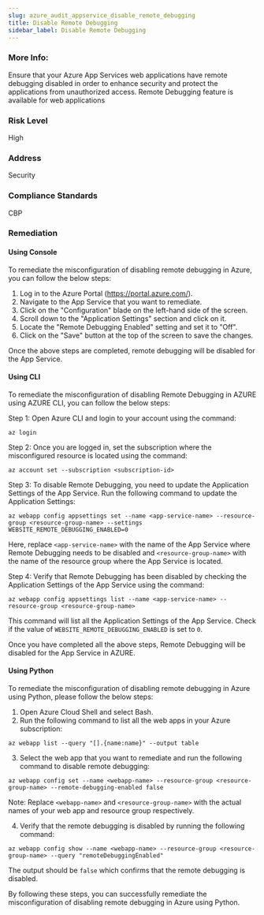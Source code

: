 ```yaml
---
slug: azure_audit_appservice_disable_remote_debugging
title: Disable Remote Debugging
sidebar_label: Disable Remote Debugging
---
```


### More Info:

Ensure that your Azure App Services web applications have remote debugging disabled in order to enhance security and protect the applications from unauthorized access. Remote Debugging feature is available for web applications

### Risk Level

High

### Address

Security

### Compliance Standards

CBP
### Remediation

#### Using Console

To remediate the misconfiguration of disabling remote debugging in Azure, you can follow the below steps:

1. Log in to the Azure Portal (https://portal.azure.com/).
2. Navigate to the App Service that you want to remediate.
3. Click on the "Configuration" blade on the left-hand side of the screen.
4. Scroll down to the "Application Settings" section and click on it.
5. Locate the "Remote Debugging Enabled" setting and set it to "Off".
6. Click on the "Save" button at the top of the screen to save the changes.

Once the above steps are completed, remote debugging will be disabled for the App Service.

#### Using CLI

To remediate the misconfiguration of disabling Remote Debugging in AZURE using AZURE CLI, you can follow the below steps:

Step 1: Open Azure CLI and login to your account using the command:

```
az login
```

Step 2: Once you are logged in, set the subscription where the misconfigured resource is located using the command:

```
az account set --subscription <subscription-id>
```

Step 3: To disable Remote Debugging, you need to update the Application Settings of the App Service. Run the following command to update the Application Settings:

```
az webapp config appsettings set --name <app-service-name> --resource-group <resource-group-name> --settings WEBSITE_REMOTE_DEBUGGING_ENABLED=0
```

Here, replace `<app-service-name>` with the name of the App Service where Remote Debugging needs to be disabled and `<resource-group-name>` with the name of the resource group where the App Service is located.

Step 4: Verify that Remote Debugging has been disabled by checking the Application Settings of the App Service using the command:

```
az webapp config appsettings list --name <app-service-name> --resource-group <resource-group-name>
```

This command will list all the Application Settings of the App Service. Check if the value of `WEBSITE_REMOTE_DEBUGGING_ENABLED` is set to `0`.

Once you have completed all the above steps, Remote Debugging will be disabled for the App Service in AZURE.

#### Using Python

To remediate the misconfiguration of disabling remote debugging in Azure using Python, please follow the below steps:

1. Open Azure Cloud Shell and select Bash.
2. Run the following command to list all the web apps in your Azure subscription:
```
az webapp list --query "[].{name:name}" --output table
```
3. Select the web app that you want to remediate and run the following command to disable remote debugging:
```
az webapp config set --name <webapp-name> --resource-group <resource-group-name> --remote-debugging-enabled false
```
Note: Replace `<webapp-name>` and `<resource-group-name>` with the actual names of your web app and resource group respectively.

4. Verify that the remote debugging is disabled by running the following command:
```
az webapp config show --name <webapp-name> --resource-group <resource-group-name> --query "remoteDebuggingEnabled"
```
The output should be `false` which confirms that the remote debugging is disabled.

By following these steps, you can successfully remediate the misconfiguration of disabling remote debugging in Azure using Python.


